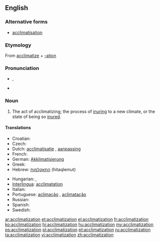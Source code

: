 ==English==
{{wikipedia}}

===Alternative forms===
* [[acclimatisation]]

===Etymology===
From [[acclimatize]] + [[-ation]]

===Pronunciation===
* {{a|GenAm}} {{IPA|/əˌklaɪmətɪˈzeɪʃən/}}, {{X-SAMPA|/@%klaIm@tI"zeIS@n/}}
* {{audio|en-us-acclimatization.ogg|Audio (US)}}

===Noun===
{{en-noun}}

# The act of acclimatizing; the process of [[inuring]] to a new climate, or the state of being so [[inure]]d.

====Translations====
{{trans-top|the act of acclimatizing}}
* Croatian: {{t-|hr|aklimatizacija|f}}
* Czech: {{t-|cs|aklimatizace|f}}
* Dutch: [[acclimatisatie]] {{f}}, [[aanpassing]] {{f}}
* French: {{t+|fr|acclimatation|f}}
* German: [[Akklimatisierung]] {{f}}
* Greek: {{t+|el|εγκλιματισμός|m|tr=egklimatismós}}
* Hebrew: [[התאקלמות]] (hitaqlemut)
{{trans-mid}}
* Hungarian: {{t|hu|akklimatizálás}}, {{t|hu|akklimatizálódás}}
* [[Interlingua]]: [[acclimatation]]
* Italian: {{t+|it|acclimatazione|f}}
* Portuguese: [[aclimação]] {{f}}, [[aclimatação]] {{f}}
* Russian: {{t|ru|акклиматизирование|sc=Cyrl}}
* Spanish: {{t-|es|aclimatación|f}}
* Swedish: {{t+|sv|acklimatisering}}
{{trans-bottom}}

[[ar:acclimatization]]
[[et:acclimatization]]
[[el:acclimatization]]
[[fr:acclimatization]]
[[ko:acclimatization]]
[[hi:acclimatization]]
[[hu:acclimatization]]
[[my:acclimatization]]
[[ps:acclimatization]]
[[pl:acclimatization]]
[[pt:acclimatization]]
[[ru:acclimatization]]
[[ta:acclimatization]]
[[vi:acclimatization]]
[[zh:acclimatization]]
